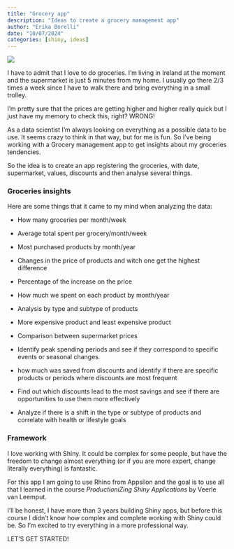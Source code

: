```yaml
---
title: "Grocery app"
description: "Ideas to create a grocery management app"
author: "Erika Borelli"
date: "10/07/2024"
categories: [shiny, ideas]
---
```


![](shopping-trolley.jpg)

I have to admit that I love to do groceries. I'm living in Ireland at the moment and the supermarket is just 5 minutes from my home. I usually go there 2/3 times a week since I have to walk there and bring everything in a small trolley.

I'm pretty sure that the prices are getting higher and higher really quick but I just have my memory to check this, right? WRONG!

As a data scientist I'm always looking on everything as a possible data to be use. It seems crazy to think in that way, but for me is fun. So I've being working with a Grocery management app to get insights about my groceries tendencies.

So the idea is to create an app registering the groceries, with date, supermarket, values, discounts and then analyse several things.

### Groceries insights

Here are some things that it came to my mind when analyzing the data:

-   How many groceries per month/week

-   Average total spent per grocery/month/week

-   Most purchased products by month/year

-   Changes in the price of products and witch one get the highest difference

-   Percentage of the increase on the price

-   How much we spent on each product by month/year

-   Analysis by type and subtype of products

-   More expensive product and least expensive product

-   Comparison between supermarket prices

-   Identify peak spending periods and see if they correspond to specific events or seasonal changes.

-   how much was saved from discounts and identify if there are specific products or periods where discounts are most frequent

-   Find out which discounts lead to the most savings and see if there are opportunities to use them more effectively

-   Analyze if there is a shift in the type or subtype of products and correlate with health or lifestyle goals

### Framework

I love working with Shiny. It could be complex for some people, but have the freedom to change almost everything (or if you are more expert, change literally everything) is fantastic.

For this app I am going to use Rhino from Appsilon and the goal is to use all that I learned in the course *ProductioniZing Shiny Applications* by Veerle van Leemput.

I'll be honest, I have more than 3 years building Shiny apps, but before this course I didn't know how complex and complete working with Shiny could be. So I'm excited to try everything in a more professional way.

LET'S GET STARTED!
